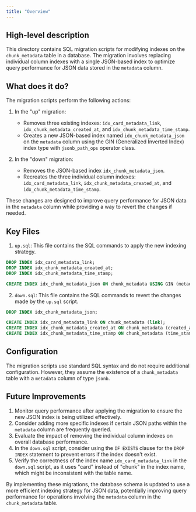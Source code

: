 ```yaml
---
title: "Overview"
---
```


## High-level description
This directory contains SQL migration scripts for modifying indexes on the `chunk_metadata` table in a database. The migration involves replacing individual column indexes with a single JSON-based index to optimize query performance for JSON data stored in the `metadata` column.

## What does it do?
The migration scripts perform the following actions:

1. In the "up" migration:
   - Removes three existing indexes: `idx_card_metadata_link`, `idx_chunk_metadata_created_at`, and `idx_chunk_metadata_time_stamp`.
   - Creates a new JSON-based index named `idx_chunk_metadata_json` on the `metadata` column using the GIN (Generalized Inverted Index) index type with `jsonb_path_ops` operator class.

2. In the "down" migration:
   - Removes the JSON-based index `idx_chunk_metadata_json`.
   - Recreates the three individual column indexes: `idx_card_metadata_link`, `idx_chunk_metadata_created_at`, and `idx_chunk_metadata_time_stamp`.

These changes are designed to improve query performance for JSON data in the `metadata` column while providing a way to revert the changes if needed.

## Key Files

1. `up.sql`: This file contains the SQL commands to apply the new indexing strategy.

```sql
DROP INDEX idx_card_metadata_link;
DROP INDEX idx_chunk_metadata_created_at;
DROP INDEX idx_chunk_metadata_time_stamp;

CREATE INDEX idx_chunk_metadata_json ON chunk_metadata USING GIN (metadata jsonb_path_ops);
```

2. `down.sql`: This file contains the SQL commands to revert the changes made by the `up.sql` script.

```sql
DROP INDEX idx_chunk_metadata_json;

CREATE INDEX idx_card_metadata_link ON chunk_metadata (link);
CREATE INDEX idx_chunk_metadata_created_at ON chunk_metadata (created_at);
CREATE INDEX idx_chunk_metadata_time_stamp ON chunk_metadata (time_stamp);
```

## Configuration
The migration scripts use standard SQL syntax and do not require additional configuration. However, they assume the existence of a `chunk_metadata` table with a `metadata` column of type `jsonb`.

## Future Improvements
1. Monitor query performance after applying the migration to ensure the new JSON index is being utilized effectively.
2. Consider adding more specific indexes if certain JSON paths within the `metadata` column are frequently queried.
3. Evaluate the impact of removing the individual column indexes on overall database performance.
4. In the `down.sql` script, consider using the `IF EXISTS` clause for the `DROP INDEX` statement to prevent errors if the index doesn't exist.
5. Verify the correctness of the index name `idx_card_metadata_link` in the `down.sql` script, as it uses "card" instead of "chunk" in the index name, which might be inconsistent with the table name.

By implementing these migrations, the database schema is updated to use a more efficient indexing strategy for JSON data, potentially improving query performance for operations involving the `metadata` column in the `chunk_metadata` table.